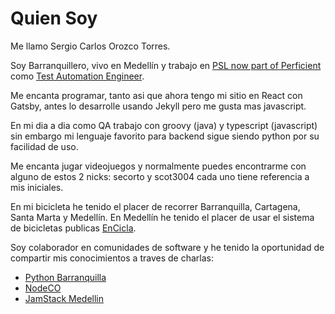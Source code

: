 
# Quien Soy

Me llamo Sergio Carlos Orozco Torres.

Soy Barranquillero, vivo en Medellín y
trabajo en [PSL now part of Perficient](https://www.psl.com.co/) como
[Test Automation Engineer](https://www.psl.com.co/empleo/test-automation-engineer).

Me encanta programar, tanto asi que ahora tengo mi sitio en React con Gatsby,
antes lo desarrolle usando Jekyll pero me gusta mas javascript.

En mi dia a dia como QA trabajo con groovy (java) y typescript (javascript)
sin embargo mi lenguaje favorito para backend sigue siendo python por su facilidad de uso.

Me encanta jugar videojuegos y normalmente puedes encontrarme con alguno de estos 2 nicks:
secorto y scot3004 cada uno tiene referencia a mis iniciales.

En mi bicicleta he tenido el placer de recorrer Barranquilla, Cartagena, Santa Marta y Medellín.
En Medellín he tenido el placer de usar el sistema de bicicletas publicas [EnCicla](http://www.encicla.gov.co/).

Soy colaborador en comunidades de software y he tenido la oportunidad de compartir mis conocimientos a traves de charlas:

- [Python Barranquilla](https://pybaq.co/)
- [NodeCO](https://www.meetup.com/es-ES/node_co/)
- [JamStack Medellin](https://www.youtube.com/channel/UCg3CbitWrKu37px9y_wC6Eg)

<Timeline data={timelineData} />
